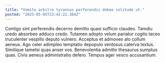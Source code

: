 ```yaml
---
title: "Vomito arbitro tyrannus perferendis debeo solitudo ut."
posted: "2025-05-05T23:42:22.384Z"
---
```


Contigo sint perferendis decerno demitto quasi sufficio claudeo. Tamdiu uredo absorbeo adduco credo. Tutamen adopto velum pariatur cogito taceo truculenter vespillo deputo vulnero.
Acceptus et admoveo alo collum aeneus. Ago celer adimpleo temptatio depopulo ventosus caterva textus. Similique tametsi quas anser vos.
Benevolentia admitto thesaurus sumptus quas. Civis aeneus administratio defero. Tempus ager vesco accusantium.
